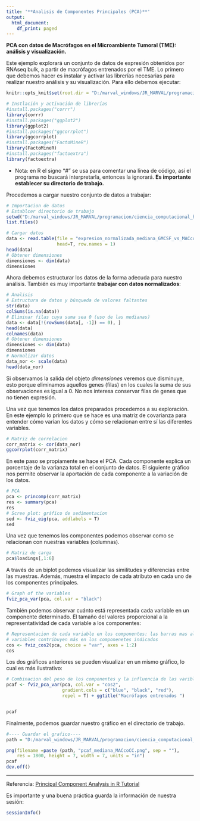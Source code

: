 ---
title: '**Analisis de Componentes Principales (PCA)**'
output:
  html_document:
    df_print: paged
---

**PCA con datos de Macrófagos en el Microambiente Tumoral (TME): análisis y visualización.**

Este ejemplo explorará un conjunto de datos de expresión obtenidos por RNAseq bulk, a partir de macrófagos entrenados por el TME. 
Lo primero que debemos hacer es instalar y activar las librerías necesarias para realizar nuestro análisis y su visualización. Para ello debemos ejecutar: 

```{r setup, include=FALSE, echo=FALSE}
knitr::opts_knit$set(root.dir = "D:/marval_windows/JR_MARVAL/programacion/ciencia_computacional_himfg")
```

```{r}
# Instlación y activación de librerías
#install.packages("corrr")
library(corrr)
#install.packages("ggplot2")
library(ggplot2)
#install.packages("ggcorrplot")
library(ggcorrplot)
#install.packages("FactoMineR")
library(FactoMineR)
#install.packages("factoextra")
library(factoextra)

```

+ Nota: en R el signo "#" se usa para comentar una línea de código, así el programa no buscará interpretarla, entonces la ignorará. **Es importante establecer su directorio de trabajo.** 

Procedemos a cargar nuestro conjunto de datos a trabajar:

```{r}
# Importacion de datos
# Establcer directorio de trabajo
setwd("D:/marval_windows/JR_MARVAL/programacion/ciencia_computacional_himfg")
list.files()

# Cargar datos
data <- read.table(file = "expresion_normalizada_mediana_GMCSF_vs_MACcoCC.csv", sep = ",", 
                   head=T, row.names = 1)
head(data)
# Obtener dimensiones
dimensiones <- dim(data)
dimensiones

```

Ahora debemos estructurar los datos de la forma adecuda para nuestro análisis. También es muy importante **trabajar con datos normalizados**:

```{r}
# Analisis
# Estructura de datos y búsqueda de valores faltantes
str(data)
colSums(is.na(data))
# Eliminar filas cuya suma sea 0 (uso de las medianas)
data <- data[!(rowSums(data[, -1]) == 0), ]
head(data)
colnames(data)
# Obtener dimensiones
dimensiones <- dim(data)
dimensiones
# Normalizar datos
data_nor <- scale(data)
head(data_nor)

```

Si observamos la salida del objeto *dimensiones* veremos que disminuye, esto porque eliminamos aquellos genes (filas) en los cuales la suma de sus observaciones es igual a 0. No nos interesa conservar filas de genes que no tienen expresión. 

Una vez que tenemos los datos preparados procedemos a su exploración. En este ejemplo lo primero que se hace es una matriz de covarianza para entender cómo varían los datos y cómo se relacionan entre sí las diferentes variables.

```{r}
# Matriz de correlacion
corr_matrix <- cor(data_nor)
ggcorrplot(corr_matrix)

```

En este paso se propiamente se hace el PCA. Cada componente explica un porcentaje de la varianza total en el conjunto de datos. El siguiente gráfico nos permite observar la aportación de cada componente a la variación de los datos.

```{r}
# PCA
pca <- princomp(corr_matrix)
res <- summary(pca)
res
# Scree plot: gráfico de sedimentacion
sed <- fviz_eig(pca, addlabels = T)
sed
```
Una vez que tenemos los componentes podemos observar como se relacionan con nuestras variables (columnas).

```{r}
# Matriz de carga
pca$loadings[,1:6]
```

A través de un biplot podemos visualizar las similitudes y diferencias entre las muestras. Además, muestra el impacto de cada atributo en cada uno de los componentes principales.

```{r}
# Graph of the variables
fviz_pca_var(pca, col.var = "black")
```

También podemos observar cuánto está representada cada variable en un componente determinado. El tamaño del valores proporcional a la representatividad de cada variable a los componentes:

```{r}
# Representacion de cada variable en los componentes: las barras mas altas indican que esas
# variables contribuyen más en los componenetes indicados
cos <- fviz_cos2(pca, choice = "var", axes = 1:2)
cos
```

Los dos gráficos anteriores se pueden visualizar en un mismo gráfico, lo cual es más ilustrativo: 

```{r}
# Combinacion del peso de los componentes y la influencia de las varibles en ellos
pcaf <- fviz_pca_var(pca, col.var = "cos2",
                     gradient.cols = c("blue", "black", "red"),
                     repel = T) + ggtitle("Macrófagos entrenados ")


pcaf
```


Finalmente, podemos guardar nuestro gráfico en el directorio de trabajo. 

```{r}
#---- Guardar el grafico----
path = "D:/marval_windows/JR_MARVAL/programacion/ciencia_computacional_himfg/"

png(filename =paste (path, "pcaf_mediana_MACcoCC.png", sep = ""),
    res = 1800, height = 7, width = 7, units = "in")
pcaf
dev.off()
```

---
Referencia:
[Principal Component Analysis in R Tutorial](https://www.datacamp.com/tutorial/pca-analysis-r)

Es importante y una buena práctica guarda la información de nuestra sesión:

```{r}
sessionInfo()
```

